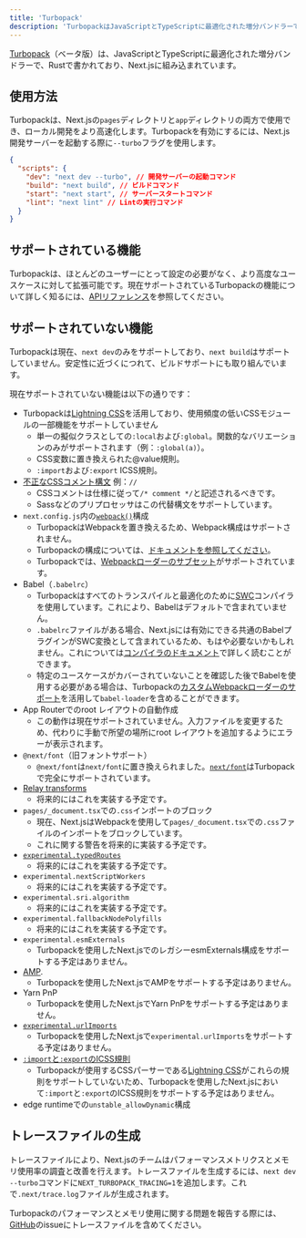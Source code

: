 ```yaml
---
title: 'Turbopack'
description: 'TurbopackはJavaScriptとTypeScriptに最適化された増分バンドラーで、Rustで書かれており、Next.jsに組み込まれています。'
---
```


[Turbopack](https://turbo.build/pack)（ベータ版）は、JavaScriptとTypeScriptに最適化された増分バンドラーで、Rustで書かれており、Next.jsに組み込まれています。

## 使用方法

Turbopackは、Next.jsの`pages`ディレクトリと`app`ディレクトリの両方で使用でき、ローカル開発をより高速化します。Turbopackを有効にするには、Next.js開発サーバーを起動する際に`--turbo`フラグを使用します。

```json filename="package.json" highlight={3}
{
  "scripts": {
    "dev": "next dev --turbo", // 開発サーバーの起動コマンド
    "build": "next build", // ビルドコマンド
    "start": "next start", // サーバースタートコマンド
    "lint": "next lint" // Lintの実行コマンド
  }
}
```

## サポートされている機能

Turbopackは、ほとんどのユーザーにとって設定の必要がなく、より高度なユースケースに対して拡張可能です。現在サポートされているTurbopackの機能について詳しく知るには、[APIリファレンス](/docs/app/api-reference/next-config-js/turbo)を参照してください。

## サポートされていない機能

Turbopackは現在、`next dev`のみをサポートしており、`next build`はサポートしていません。安定性に近づくにつれて、ビルドサポートにも取り組んでいます。

現在サポートされていない機能は以下の通りです：

- Turbopackは[Lightning CSS](https://lightningcss.dev/)を活用しており、使用頻度の低いCSSモジュールの一部機能をサポートしていません
  - 単一の擬似クラスとしての`:local`および`:global`。関数的なバリエーションのみがサポートされます（例：`:global(a)`）。
  - CSS変数に置き換えられた@value規則。
  - `:import`および`:export` ICSS規則。
- [不正なCSSコメント構文](https://stackoverflow.com/questions/51843506/are-double-slash-comments-valid-in-css) 例：`//`
  - CSSコメントは仕様に従って`/* comment */`と記述されるべきです。
  - Sassなどのプリプロセッサはこの代替構文をサポートしています。
- `next.config.js`内の[`webpack()`](/docs/app/api-reference/next-config-js/webpack)構成
  - TurbopackはWebpackを置き換えるため、Webpack構成はサポートされません。
  - Turbopackの構成については、[ドキュメントを参照してください](/docs/app/api-reference/next-config-js/turbo)。
  - Turbopackでは、[Webpackローダーのサブセット](/docs/app/api-reference/next-config-js/turbo#configuring-webpack-loaders)がサポートされています。
- Babel（`.babelrc`）
  - Turbopackはすべてのトランスパイルと最適化のために[SWC](/docs/architecture/nextjs-compiler#why-swc)コンパイラを使用しています。これにより、Babelはデフォルトで含まれていません。
  - `.babelrc`ファイルがある場合、Next.jsには有効にできる共通のBabelプラグインがSWC変換として含まれているため、もはや必要ないかもしれません。これについては[コンパイラのドキュメント](/docs/architecture/nextjs-compiler#supported-features)で詳しく読むことができます。
  - 特定のユースケースがカバーされていないことを確認した後でBabelを使用する必要がある場合は、Turbopackの[カスタムWebpackローダーのサポート](/docs/app/api-reference/next-config-js/turbo#configuring-webpack-loaders)を活用して`babel-loader`を含めることができます。
- App Routerでのroot レイアウトの自動作成
  - この動作は現在サポートされていません。入力ファイルを変更するため、代わりに手動で所望の場所にroot レイアウトを追加するようにエラーが表示されます。
- `@next/font`（旧フォントサポート）
  - `@next/font`は`next/font`に置き換えられました。[`next/font`](/docs/app/building-your-application/optimizing/fonts)はTurbopackで完全にサポートされています。
- [Relay transforms](/docs/architecture/nextjs-compiler#relay)
  - 将来的にはこれを実装する予定です。
- `pages/_document.tsx`での`.css`インポートのブロック
  - 現在、Next.jsはWebpackを使用して`pages/_document.tsx`での`.css`ファイルのインポートをブロックしています。
  - これに関する警告を将来的に実装する予定です。
- [`experimental.typedRoutes`](https://nextjs.org/docs/app/api-reference/next-config-js/typedRoutes)
  - 将来的にはこれを実装する予定です。
- `experimental.nextScriptWorkers`
  - 将来的にはこれを実装する予定です。
- `experimental.sri.algorithm`
  - 将来的にはこれを実装する予定です。
- `experimental.fallbackNodePolyfills`
  - 将来的にはこれを実装する予定です。
- `experimental.esmExternals`
  - Turbopackを使用したNext.jsでのレガシーesmExternals構成をサポートする予定はありません。
- [AMP](/docs/pages/building-your-application/configuring/amp).
  - Turbopackを使用したNext.jsでAMPをサポートする予定はありません。
- Yarn PnP
  - Turbopackを使用したNext.jsでYarn PnPをサポートする予定はありません。
- [`experimental.urlImports`](/docs/app/api-reference/next-config-js/urlImports)
  - Turbopackを使用したNext.jsで`experimental.urlImports`をサポートする予定はありません。
- [`:import`と`:export`のICSS規則](https://github.com/css-modules/icss)
  - Turbopackが使用するCSSパーサーである[Lightning CSS](https://lightningcss.dev/css-modules.html)がこれらの規則をサポートしていないため、Turbopackを使用したNext.jsにおいて`:import`と`:export`のICSS規則をサポートする予定はありません。
- edge runtimeでの`unstable_allowDynamic`構成

## トレースファイルの生成

トレースファイルにより、Next.jsのチームはパフォーマンスメトリクスとメモリ使用率の調査と改善を行えます。トレースファイルを生成するには、`next dev --turbo`コマンドに`NEXT_TURBOPACK_TRACING=1`を追加します。これで`.next/trace.log`ファイルが生成されます。

Turbopackのパフォーマンスとメモリ使用に関する問題を報告する際には、[GitHub](https://github.com/vercel/next.js)のissueにトレースファイルを含めてください。